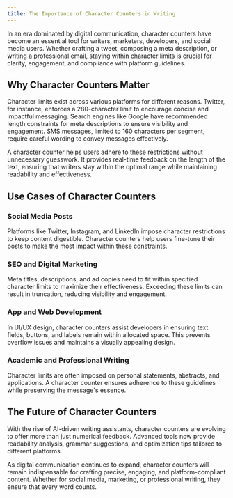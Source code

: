 ```yaml
---
title: The Importance of Character Counters in Writing
---
```


In an era dominated by digital communication, character counters have become an essential tool for writers, marketers, developers, and social media users. Whether crafting a tweet, composing a meta description, or writing a professional email, staying within character limits is crucial for clarity, engagement, and compliance with platform guidelines.

## Why Character Counters Matter

Character limits exist across various platforms for different reasons. Twitter, for instance, enforces a 280-character limit to encourage concise and impactful messaging. Search engines like Google have recommended length constraints for meta descriptions to ensure visibility and engagement. SMS messages, limited to 160 characters per segment, require careful wording to convey messages effectively.

A character counter helps users adhere to these restrictions without unnecessary guesswork. It provides real-time feedback on the length of the text, ensuring that writers stay within the optimal range while maintaining readability and effectiveness.

## Use Cases of Character Counters

### Social Media Posts

Platforms like Twitter, Instagram, and LinkedIn impose character restrictions to keep content digestible. Character counters help users fine-tune their posts to make the most impact within these constraints.

### SEO and Digital Marketing

Meta titles, descriptions, and ad copies need to fit within specified character limits to maximize their effectiveness. Exceeding these limits can result in truncation, reducing visibility and engagement.

### App and Web Development

In UI/UX design, character counters assist developers in ensuring text fields, buttons, and labels remain within allocated space. This prevents overflow issues and maintains a visually appealing design.

### Academic and Professional Writing

Character limits are often imposed on personal statements, abstracts, and applications. A character counter ensures adherence to these guidelines while preserving the message's essence.

## The Future of Character Counters

With the rise of AI-driven writing assistants, character counters are evolving to offer more than just numerical feedback. Advanced tools now provide readability analysis, grammar suggestions, and optimization tips tailored to different platforms.

As digital communication continues to expand, character counters will remain indispensable for crafting precise, engaging, and platform-compliant content. Whether for social media, marketing, or professional writing, they ensure that every word counts.